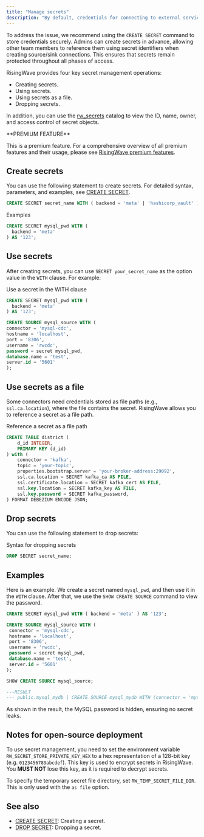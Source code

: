 ```yaml
---
title: "Manage secrets"
description: "By default, credentials for connecting to external services (like MySQL) are specified in plain text within the `WITH` clause of `CREATE SOURCE / SINK` statements. This practice poses security risks, particularly for large organizations where multiple teams manage connected services."
---
```


To address the issue, we recommend using the `CREATE SECRET` command to store credentials securely. Admins can create secrets in advance, allowing other team members to reference them using secret identifiers when creating source/sink connections. This ensures that secrets remain protected throughout all phases of access.

RisingWave provides four key secret management operations:

* Creating secrets.
* Using secrets.
* Using secrets as a file.
* Dropping secrets.

In addition, you can use the [rw\_secrets](/sql/system-catalogs/rw-catalog) catalog to view the ID, name, owner, and access control of secret objects.

<Tip>
**PREMIUM FEATURE**

This is a premium feature. For a comprehensive overview of all premium features and their usage, please see [RisingWave premium features](/get-started/premium-features).
</Tip>

## Create secrets

You can use the following statement to create secrets. For detailed syntax, parameters, and examples, see [CREATE SECRET](/sql/commands/sql-create-secret).

```sql
CREATE SECRET secret_name WITH ( backend = 'meta' | 'hashicorp_vault' ) AS [<secret in plaintext>];
```

Examples

```sql
CREATE SECRET mysql_pwd WITH (
  backend = 'meta'
) AS '123';
```

## Use secrets

After creating secrets, you can use `SECRET your_secret_name` as the option value in the `WITH` clause. For example:

Use a secret in the WITH clause

```sql
CREATE SECRET mysql_pwd WITH (
  backend = 'meta'
) AS '123';

CREATE SOURCE mysql_source WITH (
connector = 'mysql-cdc',
hostname = 'localhost',
port = '8306',
username = 'rwcdc',
password = secret mysql_pwd,
database.name = 'test',
server.id = '5601'
);

```

## Use secrets as a file

Some connectors need credentials stored as file paths (e.g., `ssl.ca.location`), where the file contains the secret. RisingWave allows you to reference a secret as a file path.

Reference a secret as a file path

```sql
CREATE TABLE district (
    d_id INTEGER,
    PRIMARY KEY (d_id)
) with (
    connector = 'kafka',
    topic = 'your-topic',
    properties.bootstrap.server = 'your-broker-address:29092',
    ssl.ca.location = SECRET kafka_ca AS FILE,
    ssl.certificate.location = SECRET kafka_cert AS FILE,
    ssl.key.location = SECRET kafka_key AS FILE,
    ssl.key.password = SECRET kafka_password,
) FORMAT DEBEZIUM ENCODE JSON;
```

## Drop secrets

You can use the following statement to drop secrets:

Syntax for dropping secrets

```sql
DROP SECRET secret_name;
```

## Examples

Here is an example. We create a secret named `mysql_pwd`, and then use it in the `WITH` clause. After that, we use the `SHOW CREATE SOURCE` command to view the password.

```sql
CREATE SECRET mysql_pwd WITH ( backend = 'meta' ) AS '123';
```

```sql
CREATE SOURCE mysql_source WITH (
 connector = 'mysql-cdc',
 hostname = 'localhost',
 port = '8306',
 username = 'rwcdc',
 password = secret mysql_pwd,
 database.name = 'test',
 server.id = '5601'
);
```

```sql
SHOW CREATE SOURCE mysql_source;

---RESULT
--- public.mysql_mydb | CREATE SOURCE mysql_mydb WITH (connector = 'mysql-cdc', hostname = 'mysql', port = '3306', username = 'root', password = secret mysql_pwd, database.name = 'mydb', server.id = '2') FORMAT PLAIN ENCODE JSON
```

As shown in the result, the MySQL password is hidden, ensuring no secret leaks.

## Notes for open-source deployment

To use secret management, you need to set the environment variable `RW_SECRET_STORE_PRIVATE_KEY_HEX` to a hex representation of a 128-bit key (e.g. `0123456789abcdef`). This key is used to encrypt secrets in RisingWave. You **MUST NOT** lose this key, as it is required to decrypt secrets.

To specify the temporary secret file directory, set `RW_TEMP_SECRET_FILE_DIR`. This is only used with the `as file` option.

## See also

* [CREATE SECRET](/sql/commands/sql-create-secret): Creating a secret.
* [DROP SECRET](/sql/commands/sql-drop-secret): Dropping a secret.
